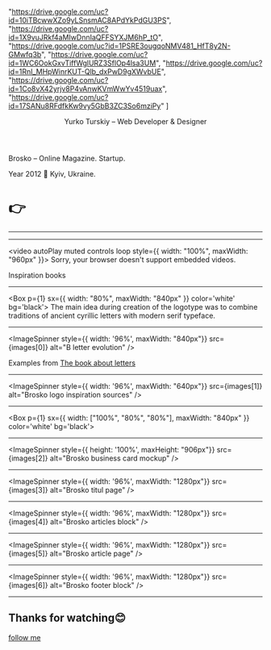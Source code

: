 


 "https://drive.google.com/uc?id=10iTBcwwXZo9yLSnsmAC8APdYkPdGU3PS",
 "https://drive.google.com/uc?id=1X9vuJRkf4aMIwDnnIaQFFSYXJM6hP_tO",
 "https://drive.google.com/uc?id=1PSRE3ougqoNMV481_HfT8y2N-GMwfq3b",
 "https://drive.google.com/uc?id=1WC6OokGxvTiffWglURZ3SflOp4lsa3UM",
 "https://drive.google.com/uc?id=1RnI_MHpWinrKUT-Qlb_dxPwD9gXWvbUE",
 "https://drive.google.com/uc?id=1Co8vX42yrjv8P4vAnwKVmWwYv4519uax",
 "https://drive.google.com/uc?id=17SANu8RFdfkKw9vy5GbB3ZC3So6mziPy"
] 

<Head>
  <title>Brosko Magazine</title>
  <meta name="description" property="og:description" content="Startup from Kyiv. The year 2012" />
  <meta name="author" content="Yurko Turskiy" />
  <meta name="url" property="og:url" content="http://brosko-case.yurko.gq/" />
  <meta name="type" property="og:type" content="website" />
  <meta name="image" property="og:image" content="https://github.com/guandjoy/cv-cases/blob/master/images/brosko-og-image-1200x630.png?raw=true" />
  <meta name="og:image:url" content="https://github.com/guandjoy/cv-cases/blob/master/images/brosko-og-image-1200x630.png?raw=true" />
  <meta name="og:image:secure_url" content="https://github.com/guandjoy/cv-cases/blob/master/images/brosko-og-image-1200x630.png?raw=true" />
  <meta name="og:image:type" content="image/png" />
  <meta name="twitter:card" content="summary_large_image" />
  <meta name="twitter:creator" content="guandjoy" />
  <meta name="twitter:title" content="Brosko Magazine" />
  <meta name="twitter:description" content="Startup from Kyiv. The year 2012" />
  <meta name="twitter:image" content="https://github.com/guandjoy/cv-cases/blob/master/images/brosko-og-image-1200x630.png?raw=true" />
</Head>

<Header>
  <p style={{ zIndex: 6}}>Yurko Turskiy – Web Developer & Designer</p>
  <PrefetchImages images={images} />
</Header>


<Heading>Brosko – Online Magazine. Startup.</Heading>

Year 2012 📍 Kyiv, Ukraine.

<h1 style={{position: "absolute", bottom: 10 }}>👉</h1>

---

<BroskoLogoSVG/>

---

<video autoPlay muted controls loop style={{ width: "100%", maxWidth: "960px" }}>
  <source src="https://yurko-mdx-decks.s3.eu-central-1.amazonaws.com/InspirationBooksCut.mp4" type="video/mp4" />
  Sorry, your browser doesn't support embedded videos.
</video>

<p style={{position: "absolute", bottom: "24px", fontSize: "0.875rem"}}>
  Inspiration books
</p>

---

<Box
  p={1}
  sx={{
    width: "80%",
    maxWidth: "840px"
  }}
  color='white'
  bg='black'>
  The main idea during creation of the logotype was to combine traditions of ancient cyrillic letters with modern serif typeface.
</Box>

---

<ImageSpinner style={{ width: '96%', maxWidth: "840px"}} src={images[0]} alt="B letter evolution" />

<p style={{position: "absolute", bottom: "24px", fontSize: "0.875rem"}}>
  Examples from <a target="_blank" href="https://www.artlebedev.ru/izdal/kniga-pro-bukvy2/">The book about letters</a>
</p>

---

<ImageSpinner style={{ width: '96%', maxWidth: "640px"}} src={images[1]} alt="Brosko logo inspiration sources" />

---

<Box
  p={1}
  sx={{
    width: ["100%", "80%", "80%"],
    maxWidth: "840px"
  }}
  color='white'
  bg='black'>
<BroskoLogoGridSVG/>
</Box>


---

<ImageSpinner style={{ height: '100%', maxHeight: "906px"}} src={images[2]} alt="Brosko business card mockup" />

---

<ImageSpinner style={{ width: '96%', maxWidth: "1280px"}} src={images[3]} alt="Brosko titul page" />

---

<ImageSpinner style={{ width: '96%', maxWidth: "1280px"}} src={images[4]} alt="Brosko articles block" />

---

<ImageSpinner style={{ width: '96%', maxWidth: "1280px"}} src={images[5]} alt="Brosko article page" />

---

<ImageSpinner style={{ width: '96%', maxWidth: "1280px"}} src={images[6]} alt="Brosko footer block" />

---

## Thanks for watching😊

[follow me](https://yurko.gq/)

